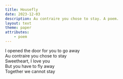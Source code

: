 ```yaml
---
title: Housefly
date: 2023-12-03
description: Au contraire you chose to stay. A poem.
layout: text
theme: paper
attributes:
    - poem
---
```


I opened the door for you to go away<br />
Au contraire you chose to stay<br />
Sweetheart, I love you<br />
But you have to fly away<br />
Together we cannot stay<br />
